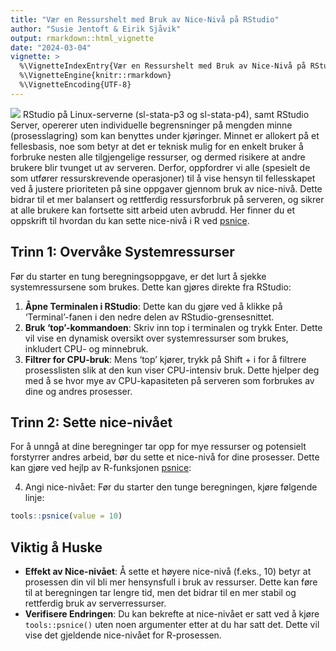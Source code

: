 ```yaml
---
title: "Vær en Ressurshelt med Bruk av Nice-Nivå på RStudio"
author: "Susie Jentoft & Eirik Sjåvik"
output: rmarkdown::html_vignette
date: "2024-03-04"
vignette: >
  %\VignetteIndexEntry{Vær en Ressurshelt med Bruk av Nice-Nivå på RStudio}
  %\VignetteEngine{knitr::rmarkdown}
  %\VignetteEncoding{UTF-8}
---
```



![](images/nice.png)
RStudio på Linux-serverne (sl-stata-p3 og sl-stata-p4), samt RStudio Server, opererer uten individuelle begrensninger på mengden minne (prosesslagring) som kan benyttes under kjøringer. Minnet er allokert på et fellesbasis, noe som betyr at det er teknisk mulig for en enkelt bruker å forbruke nesten alle tilgjengelige ressurser, og dermed risikere at andre brukere blir tvunget ut av serveren. Derfor, oppfordrer vi alle (spesielt de som utfører ressurskrevende operasjoner) til å vise hensyn til fellesskapet ved å justere prioriteten på sine oppgaver gjennom bruk av nice-nivå. Dette bidrar til et mer balansert og rettferdig ressursforbruk på serveren, og sikrer at alle brukere kan fortsette sitt arbeid uten avbrudd. Her finner du et oppskrift til hvordan du kan sette nice-nivå i R ved [psnice](https://www.rdocumentation.org/packages/tools/versions/3.6.2/topics/psnice).



## Trinn 1: Overvåke Systemressurser
Før du starter en tung beregningsoppgave, er det lurt å sjekke systemressursene som brukes. Dette kan gjøres direkte fra RStudio:

1. **Åpne Terminalen i RStudio**: Dette kan du gjøre ved å klikke på 'Terminal'-fanen i den nedre delen av RStudio-grensesnittet.
2. **Bruk 'top'-kommandoen**: Skriv inn top i terminalen og trykk Enter. Dette vil vise en dynamisk oversikt over systemressurser som brukes, inkludert CPU- og minnebruk.
3. **Filtrer for CPU-bruk**: Mens 'top' kjører, trykk på Shift + i for å filtrere prosesslisten slik at den kun viser CPU-intensiv bruk. Dette hjelper deg med å se hvor mye av CPU-kapasiteten på serveren som forbrukes av dine og andres prosesser.

## Trinn 2: Sette nice-nivået
For å unngå at dine beregninger tar opp for mye ressurser og potensielt forstyrrer andres arbeid, bør du sette et nice-nivå for dine prosesser. Dette kan gjøre ved hejlp av R-funksjonen [psnice](https://www.rdocumentation.org/packages/tools/versions/3.6.2/topics/psnice):

4. Angi nice-nivået: Før du starter den tunge beregningen, kjøre følgende linje:

```r
tools::psnice(value = 10)
```

## Viktig å Huske
- **Effekt av Nice-nivået**: Å sette et høyere nice-nivå (f.eks., 10) betyr at prosessen din vil bli mer hensynsfull i bruk av ressurser. Dette kan føre til at beregningen tar lengre tid, men det bidrar til en mer stabil og rettferdig bruk av serverressurser.
- **Verifisere Endringen**: Du kan bekrefte at nice-nivået er satt ved å kjøre `tools::psnice()` uten noen argumenter etter at du har satt det. Dette vil vise det gjeldende nice-nivået for R-prosessen.
